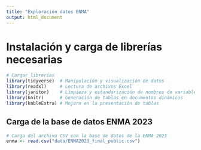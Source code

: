 ```yaml
---
title: "Exploración datos ENMA"
output: html_document
---
```


# Instalación y carga de librerías necesarias

```r

# Cargar librerías
library(tidyverse)  # Manipulación y visualización de datos
library(readxl)     # Lectura de archivos Excel
library(janitor)    # Limpieza y estandarización de nombres de variables
library(knitr)      # Generación de tablas en documentos dinámicos
library(kableExtra) # Mejora en la presentación de tablas
```



## Carga de la base de datos ENMA 2023

```r

# Carga del archivo CSV con la base de datos de la ENMA 2023
enma <- read.csv("data/ENMA2023_final_public.csv")



```



